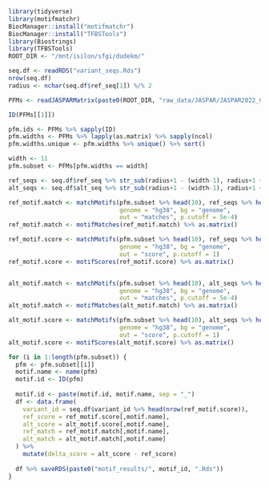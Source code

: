 ```r
library(tidyverse)
library(motifmatchr)
BiocManager::install("motifmatchr")
BiocManager::install("TFBSTools")
library(Biostrings)
library(TFBSTools)
ROOT_DIR <- "/mnt/isilon/sfgi/dudekm/"
```

```r
seq.df <- readRDS("variant_seqs.Rds")
nrow(seq.df)
radius <- nchar(seq.df$ref_seq[1]) %/% 2
```

```r
PFMs <- readJASPARMatrix(paste0(ROOT_DIR, "raw_data/JASPAR/JASPAR2022_CORE_vertebrates_non-redundant_pfms_jaspar.txt"))
```

```r
ID(PFMs[[1]])
```


```r
pfm.ids <- PFMs %>% sapply(ID)
pfm.widths <- PFMs %>% lapply(as.matrix) %>% sapply(ncol)
pfm.widths.unique <- pfm.widths %>% unique() %>% sort()
```


```r
width <- 11
pfm.subset <- PFMs[pfm.widths == width]

ref_seqs <- seq.df$ref_seq %>% str_sub(radius+1 - (width-1), radius+1 + (width-1))
alt_seqs <- seq.df$alt_seq %>% str_sub(radius+1 - (width-1), radius+1 + (width-1))
```


```r
ref_motif.match <- matchMotifs(pfm.subset %>% head(10), ref_seqs %>% head(10), 
                               genome = "hg38", bg = "genome",
                               out = "matches", p.cutoff = 5e-4) 
ref_motif.match <- motifMatches(ref_motif.match) %>% as.matrix()

ref_motif.score <- matchMotifs(pfm.subset %>% head(10), ref_seqs %>% head(10), 
                               genome = "hg38", bg = "genome",
                               out = "score", p.cutoff = 1)
ref_motif.score <- motifScores(ref_motif.score) %>% as.matrix()


alt_motif.match <- matchMotifs(pfm.subset %>% head(10), alt_seqs %>% head(10), 
                               genome = "hg38", bg = "genome",
                               out = "matches", p.cutoff = 5e-4) 
alt_motif.match <- motifMatches(alt_motif.match) %>% as.matrix()

alt_motif.score <- matchMotifs(pfm.subset %>% head(10), alt_seqs %>% head(10), 
                               genome = "hg38", bg = "genome",
                               out = "score", p.cutoff = 1) 
alt_motif.score <- motifScores(alt_motif.score) %>% as.matrix()

```

```r
for (i in 1:length(pfm.subset)) {
  pfm <- pfm.subset[[i]] 
  motif.name <- name(pfm)
  motif.id <- ID(pfm)
  
  motif.id <- paste(motif.id, motif.name, sep = "_")
  df <- data.frame(
    variant_id = seq.df$variant_id %>% head(nrow(ref_motif.score)),
    ref_score = ref_motif.score[,motif.name],
    alt_score = alt_motif.score[,motif.name],
    ref_match = ref_motif.match[,motif.name],
    alt_match = alt_motif.match[,motif.name]
  ) %>%
    mutate(delta_score = alt_score - ref_score)
  
  df %>% saveRDS(paste0("motif_results/", motif_id, ".Rds"))
}

```





